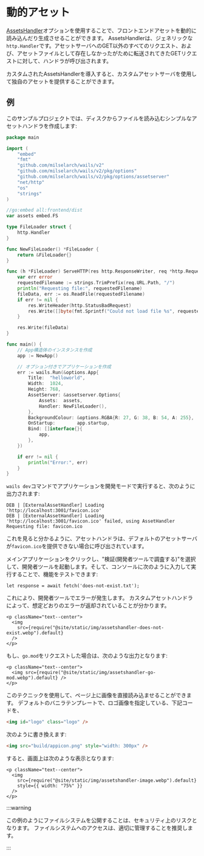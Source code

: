 # 動的アセット

[AssetsHandler](../reference/options#assetshandler)オプションを使用することで、フロントエンドアセットを動的に読み込んだり生成させることができます。 AssetsHandlerは、ジェネリックな`http.Handler`です。アセットサーバへのGET以外のすべてのリクエスト、および、アセットファイルとして存在しなかったがために転送されてきたGETリクエストに対して、ハンドラが呼び出されます。

カスタムされたAssetsHandlerを導入すると、カスタムアセットサーバを使用して独自のアセットを提供することができます。

## 例

このサンプルプロジェクトでは、ディスクからファイルを読み込むシンプルなアセットハンドラを作成します:

```go title=main.go {17-36,49}
package main

import (
    "embed"
    "fmt"
    "github.com/milselarch/wails/v2"
    "github.com/milselarch/wails/v2/pkg/options"
    "github.com/milselarch/wails/v2/pkg/options/assetserver"
    "net/http"
    "os"
    "strings"
)

//go:embed all:frontend/dist
var assets embed.FS

type FileLoader struct {
    http.Handler
}

func NewFileLoader() *FileLoader {
    return &FileLoader{}
}

func (h *FileLoader) ServeHTTP(res http.ResponseWriter, req *http.Request) {
    var err error
    requestedFilename := strings.TrimPrefix(req.URL.Path, "/")
    println("Requesting file:", requestedFilename)
    fileData, err := os.ReadFile(requestedFilename)
    if err != nil {
        res.WriteHeader(http.StatusBadRequest)
        res.Write([]byte(fmt.Sprintf("Could not load file %s", requestedFilename)))
    }

    res.Write(fileData)
}

func main() {
    // App構造体のインスタンスを作成
    app := NewApp()

    // オプション付きでアプリケーションを作成
    err := wails.Run(&options.App{
        Title:  "helloworld",
        Width:  1024,
        Height: 768,
        AssetServer: &assetserver.Options{
            Assets:  assets,
            Handler: NewFileLoader(),
        },
        BackgroundColour: &options.RGBA{R: 27, G: 38, B: 54, A: 255},
        OnStartup:        app.startup,
        Bind: []interface{}{
            app,
        },
    })

    if err != nil {
        println("Error:", err)
    }
}
```

`wails dev`コマンドでアプリケーションを開発モードで実行すると、次のように出力されます:

```
DEB | [ExternalAssetHandler] Loading 'http://localhost:3001/favicon.ico'
DEB | [ExternalAssetHandler] Loading 'http://localhost:3001/favicon.ico' failed, using AssetHandler
Requesting file: favicon.ico
```

これを見ると分かるように、アセットハンドラは、デフォルトのアセットサーバが`favicon.ico`を提供できない場合に呼び出されています。

メインアプリケーションをクリックし、"検証(開発者ツールで調査する)"を選択して、開発者ツールを起動します。そして、コンソールに次のように入力して実行することで、機能をテストできます:

```
let response = await fetch('does-not-exist.txt');
```

これにより、開発者ツールでエラーが発生します。 カスタムアセットハンドラによって、想定どおりのエラーが返却されていることが分かります。

```mdx-code-block
<p className="text--center">
  <img
    src={require("@site/static/img/assetshandler-does-not-exist.webp").default}
  />
</p>
```

もし、`go.mod`をリクエストした場合は、次のような出力となります:

```mdx-code-block
<p className="text--center">
  <img src={require("@site/static/img/assetshandler-go-mod.webp").default} />
</p>
```

このテクニックを使用して、ページ上に画像を直接読み込ませることができます。 デフォルトのバニラテンプレートで、ロゴ画像を指定している、下記コードを、

```html
<img id="logo" class="logo" />
```

次のように書き換えます:

```html
<img src="build/appicon.png" style="width: 300px" />
```

すると、画面上は次のような表示となります:

```mdx-code-block
<p className="text--center">
  <img
    src={require("@site/static/img/assetshandler-image.webp").default}
    style={{ width: "75%" }}
  />
</p>
```

:::warning

この例のようにファイルシステムを公開することは、セキュリティ上のリスクとなります。 ファイルシステムへのアクセスは、適切に管理することを推奨します。

:::
